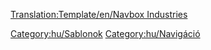 <noinclude>[[Translation:Template/en/Navbox Industries]]</noinclude>{{en/Navbox|navbar = off
|state = off

|name = Navbox Gazdasági épületek
|title = [[Main/hu/Gazdasági épületek|Gazdasági épületek]]

|group1 = [[Main/en/Éghajlatok/Hu#Mérsékelt|Mérsékelt]]
|list1 = {{en/Nowrap begin}} [[Main/hu/Acélöntő|Acélöntő]]{{en/·w}} [[Main/hu/Bank|Bank]]{{en/·w}} [[Main/hu/Erdő|Erdő]]{{en/·w}} [[Main/hu/Erőmű|Erőmű]]{{en/·w}} [[Main/hu/Farm|Farm]]{{en/·w}} [[Main/hu/Fűrésztelep|Fűrésztelep]]{{en/·w}} [[Main/hu/Gyár|Gyár]]{{en/·w}} [[Main/hu/Olajfinomító|Olajfinomító]]{{en/·w}} [[Main/hu/Olajfúró torony|Olajfúró torony]]{{en/·w}} [[Main/hu/Olajkút|Olajkút]]{{en/·w}} [[Main/hu/Szénbánya|Szénbánya]]{{en/·w}} [[Main/hu/Vasércbánya|Vasércbánya]]{{en/Nowrap end}}

|group2 = [[Main/en/Éghajlatok/Hu#Szubarktikus|Szubarktikus]]
|list2 = {{en/Nowrap begin}} [[Main/hu/Aranybánya|Aranybánya]]{{en/·w}} [[Main/hu/Bank|Bank]]{{en/·w}} [[Main/hu/Erdő|Erdő]]{{en/·w}} [[Main/hu/Erőmű|Erőmű]]{{en/·w}} [[Main/hu/Farm|Farm]]{{en/·w}} [[Main/hu/Konzervgyár|Konzervgyár]]{{en/·w}} [[Main/hu/Nyomda|Nyomda]]{{en/·w}} [[Main/hu/Olajfinomító|Olajfinomító]]{{en/·w}} [[Main/hu/Olajkút|Olajkút]]{{en/·w}} [[Main/hu/Papírgyár|Papírgyár]]{{en/·w}} [[Main/hu/Szénbánya|Szénbánya]]{{en/Nowrap end}}
|group3 = [[Main/en/Éghajlatok/Hu#Szubtrópusi|Szubtrópusi]]
|list3 = {{en/Nowrap begin}} [[Main/hu/Bank|Bank]]{{en/·w}} [[Main/hu/Farm|Farm]]{{en/·w}} [[Main/hu/Favágó|Favágó]]{{en/·w}} [[Main/hu/Gumifa-ültetvény|Gumifa-ültetvény]]{{en/·w}} [[Main/hu/Gyár|Gyár]]{{en/·w}} [[Main/hu/Gyémántbánya|Gyémántbánya]]{{en/·w}} [[Main/hu/Gyümölcsültetvény|Gyümölcsültetvény]]{{en/·w}} [[Main/hu/Konzervgyár|Konzervgyár]]{{en/·w}} [[Main/hu/Olajfinomító|Olajfinomító]]{{en/·w}} [[Main/hu/Olajkút|Olajkút]]{{en/·w}} [[Main/hu/Rézércbánya|Rézércbánya]]{{en/·w}} [[Main/hu/Vízforrás|Vízforrás]]{{en/·w}} [[Main/hu/Víztorony|Víztorony]]{{en/Nowrap end}}

|group4 = [[Main/en/Éghajlatok/Hu#Játékvilág|Játékvilág]]
|list4 = {{en/Nowrap begin}}[[Main/hu/Buborékgenerátor|Buborékgenerátor]]{{en/·w}} [[Main/hu/Cukorbánya|Cukorbánya]]{{en/·w}} [[Main/hu/Cukorkagyár|Cukorkagyár]]{{en/·w}} [[Main/hu/Elemfarm|Elemfarm]]{{en/·w}} [[Main/hu/Játékbolt|Játékbolt]]{{en/·w}} [[Main/hu/Játékgyár|Játékgyár]]{{en/·w}} [[Main/hu/Kólakút|Kólakút]]{{en/·w}} [[Main/hu/Műanyagforrás|Műanyagforrás]]{{en/·w}} [[Main/hu/Tejkaramella-fejtő|Tejkaramella-fejtő]]{{en/·w}} [[Main/hu/Üdítőital-gyár|Üdítőital-gyár]]{{en/·w}} [[Main/hu/Vattacukor-erdő|Vattacukor-erdő]]{{en/Nowrap end}}

}}
<noinclude>

[[Category:hu/Sablonok]][[Category:hu/Navigáció]]
</noinclude>